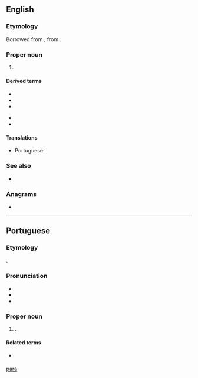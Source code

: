 {{also|Appendix:Variations of "para"}}
==English==

===Etymology===
Borrowed from {{bor|en|pt|Pará}}, from {{bor|pt|tpw|pará||sea}}.

===Proper noun===
{{en-proper noun}}

# {{place|en|state|r/North Region|c/Brazil|capital=Belém}}

====Derived terms====
{{der-top}}
* {{l|en|Pará cress}}
* {{l|en|Pará grass}}
* {{l|en|Pará nut}}
{{der-mid}}
* {{l|en|Pará rubber tree}}
* {{l|en|Pará rubber}}
{{der-bottom}}

====Translations====
{{trans-top|state in northern Brazil}}
* Portuguese: {{t+|pt|Pará|m}}
{{trans-mid}}
{{trans-bottom}}

===See also===
* {{pedia}}

===Anagrams===
* {{anagrams|en|a=aapr|AARP|ARPA|Paar|Raap|Rapa|apar}}

[[Category:English terms spelled with Á|para]]

----

==Portuguese==

===Etymology===
{{bor+|pt|tpw|pará||sea}}.

===Pronunciation===
{{pt-IPA}}
* {{audio|pt|Pt-br Pará.ogg|Audio (BR)}}
* {{rhymes|pt|a|s=2}}
* {{hyph|pt|Pa|rá}}

===Proper noun===
{{pt-proper noun|m}}

# {{place|pt|state|macroregion/pt:North Region|c/pt:Brazil|capital=pt:Belém}}.
#: {{syn|pt|PA}} {{gloss|abbreviation}}

====Related terms====
* {{l|pt|paraense}} {{gloss|[[demonym]]}}